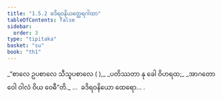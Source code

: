 ```yaml
---
title: "1.5.2 ခဒိရဝနိယတ္ထေရဂါထာ"
tableOfContents: false
sidebar:
  order: 3
type: "tipitaka"
basket: "su"
book: "th1"
---
```



<DynamicBreadcrumb />

<Division number="42" book="th1">

<Paragraph number="96" type="verses" book="th1">
_“စာလေ ဥပစာလေ သီသူပစာလေ ( ),_  
_ပတိဿတာ နု ခေါ ဝိဟရထ;_  
_အာဂတော ဝေါ ဝါလံ ဝိယ ဝေဓီ”တိ._  


</Paragraph>
</Division>

<Paragraph number="97" type="center" book="th1">
…  ခဒိရဝနိယော ထေရော… .
</Paragraph>